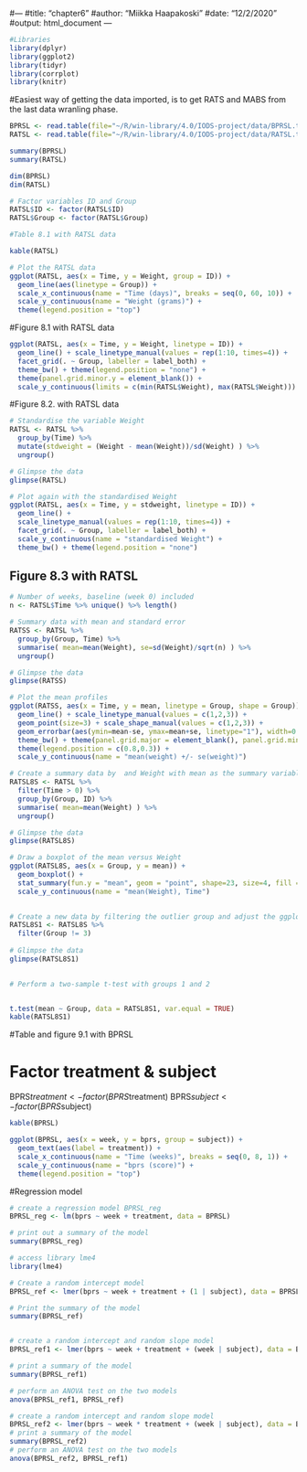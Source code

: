 #---
#title: "chapter6"
#author: "Miikka Haapakoski"
#date: "12/2/2020"
#output: html_document
---

```{r}
#Libraries
library(dplyr)
library(ggplot2)
library(tidyr)
library(corrplot)
library(knitr)
```

#Easiest way of getting the data imported, is to get RATS and MABS from the last data wranling phase. 
```{r}
BPRSL <- read.table(file="~/R/win-library/4.0/IODS-project/data/BPRSL.txt", header = TRUE, sep  =" ")
RATSL <- read.table(file="~/R/win-library/4.0/IODS-project/data/RATSL.txt", header = TRUE, sep = '\t')

summary(BPRSL)
summary(RATSL)

dim(BPRSL)
dim(RATSL)


```

```{r}
# Factor variables ID and Group
RATSL$ID <- factor(RATSL$ID)
RATSL$Group <- factor(RATSL$Group)

#Table 8.1 with RATSL data

kable(RATSL)

# Plot the RATSL data
ggplot(RATSL, aes(x = Time, y = Weight, group = ID)) +
  geom_line(aes(linetype = Group)) +
  scale_x_continuous(name = "Time (days)", breaks = seq(0, 60, 10)) +
  scale_y_continuous(name = "Weight (grams)") +
  theme(legend.position = "top")

``` 
#Figure 8.1 with RATSL data 
```{r}
ggplot(RATSL, aes(x = Time, y = Weight, linetype = ID)) +
  geom_line() + scale_linetype_manual(values = rep(1:10, times=4)) +
  facet_grid(. ~ Group, labeller = label_both) + 
  theme_bw() + theme(legend.position = "none") +
  theme(panel.grid.minor.y = element_blank()) +
  scale_y_continuous(limits = c(min(RATSL$Weight), max(RATSL$Weight)))
```

#Figure 8.2. with RATSL data
```{r}
# Standardise the variable Weight
RATSL <- RATSL %>%
  group_by(Time) %>%
  mutate(stdweight = (Weight - mean(Weight))/sd(Weight) ) %>%
  ungroup()

# Glimpse the data
glimpse(RATSL)

# Plot again with the standardised Weight
ggplot(RATSL, aes(x = Time, y = stdweight, linetype = ID)) +
  geom_line() +
  scale_linetype_manual(values = rep(1:10, times=4)) +
  facet_grid(. ~ Group, labeller = label_both) +
  scale_y_continuous(name = "standardised Weight") +
  theme_bw() + theme(legend.position = "none")
```
## Figure 8.3 with RATSL

```{r}
# Number of weeks, baseline (week 0) included
n <- RATSL$Time %>% unique() %>% length()

# Summary data with mean and standard error
RATSS <- RATSL %>%
  group_by(Group, Time) %>%
  summarise( mean=mean(Weight), se=sd(Weight)/sqrt(n) ) %>%
  ungroup()

# Glimpse the data
glimpse(RATSS)

# Plot the mean profiles
ggplot(RATSS, aes(x = Time, y = mean, linetype = Group, shape = Group)) +
  geom_line() + scale_linetype_manual(values = c(1,2,3)) +
  geom_point(size=3) + scale_shape_manual(values = c(1,2,3)) +
  geom_errorbar(aes(ymin=mean-se, ymax=mean+se, linetype="1"), width=0.3) +
  theme_bw() + theme(panel.grid.major = element_blank(), panel.grid.minor = element_blank()) +
  theme(legend.position = c(0.8,0.3)) +
  scale_y_continuous(name = "mean(weight) +/- se(weight)")

# Create a summary data by  and Weight with mean as the summary variable (ignoring baseline week 0).
RATSL8S <- RATSL %>%
  filter(Time > 0) %>%
  group_by(Group, ID) %>%
  summarise( mean=mean(Weight) ) %>%
  ungroup()

# Glimpse the data
glimpse(RATSL8S)

# Draw a boxplot of the mean versus Weight
ggplot(RATSL8S, aes(x = Group, y = mean)) +
  geom_boxplot() +
  stat_summary(fun.y = "mean", geom = "point", shape=23, size=4, fill = "white") +
  scale_y_continuous(name = "mean(Weight), Time")
  
```

```{r}
# Create a new data by filtering the outlier group and adjust the ggplot code the draw the plot again with the new data
RATSL8S1 <- RATSL8S %>%
  filter(Group != 3)
  
# Glimpse the data
glimpse(RATSL8S1)

  
# Perform a two-sample t-test with groups 1 and 2


t.test(mean ~ Group, data = RATSL8S1, var.equal = TRUE)
kable(RATSL8S1)
```

#Table and figure 9.1 with BPRSL 

# Factor treatment & subject
BPRS$treatment <- factor(BPRS$treatment)
BPRS$subject <- factor(BPRS$subject)

```{r}
kable(BPRSL)

ggplot(BPRSL, aes(x = week, y = bprs, group = subject)) +
  geom_text(aes(label = treatment)) +
  scale_x_continuous(name = "Time (weeks)", breaks = seq(0, 8, 1)) +
  scale_y_continuous(name = "bprs (score)") + 
  theme(legend.position = "top")

```

#Regression model 

```{r}
# create a regression model BPRSL_reg
BPRSL_reg <- lm(bprs ~ week + treatment, data = BPRSL)

# print out a summary of the model
summary(BPRSL_reg)
```

```{r}
# access library lme4
library(lme4)

# Create a random intercept model
BPRSL_ref <- lmer(bprs ~ week + treatment + (1 | subject), data = BPRSL, REML = FALSE)

# Print the summary of the model
summary(BPRSL_ref)


# create a random intercept and random slope model
BPRSL_ref1 <- lmer(bprs ~ week + treatment + (week | subject), data = BPRSL, REML = FALSE)

# print a summary of the model
summary(BPRSL_ref1)

# perform an ANOVA test on the two models
anova(BPRSL_ref1, BPRSL_ref)

```
```{r}
# create a random intercept and random slope model
BPRSL_ref2 <- lmer(bprs ~ week * treatment + (week | subject), data = BPRSL, REML = FALSE)
# print a summary of the model
summary(BPRSL_ref2)
# perform an ANOVA test on the two models
anova(BPRSL_ref2, BPRSL_ref1)
```


